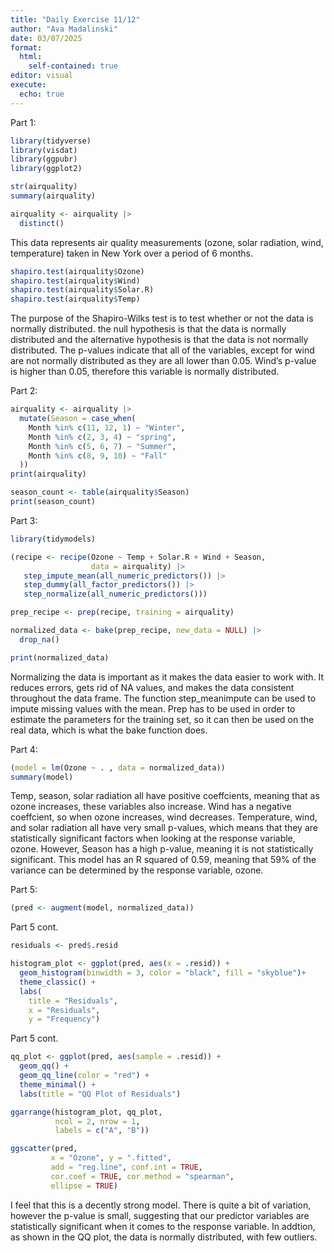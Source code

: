 ```yaml
---
title: "Daily Exercise 11/12"
author: "Ava Madalinski"
date: 03/07/2025
format: 
  html:
    self-contained: true
editor: visual
execute:
  echo: true
---
```


Part 1:

```r
library(tidyverse)
library(visdat)
library(ggpubr)
library(ggplot2)

str(airquality)
summary(airquality)

airquality <- airquality |>
  distinct()
```

This data represents air quality measurements (ozone, solar radiation, wind, temperature) taken in New York over a period of 6 months.

```r
shapiro.test(airquality$Ozone)
shapiro.test(airquality$Wind)
shapiro.test(airquality$Solar.R)
shapiro.test(airquality$Temp)
```

The purpose of the Shapiro-Wilks test is to test whether or not the data is normally distributed. the null hypothesis is that the data is normally distributed and the alternative hypothesis is that the data is not normally distributed. The p-values indicate that all of the variables, except for wind are not normally distributed as they are all lower than 0.05. Wind's p-value is higher than 0.05, therefore this variable is normally distributed.

Part 2:

```r
airquality <- airquality |>
  mutate(Season = case_when(
    Month %in% c(11, 12, 1) ~ "Winter",
    Month %in% c(2, 3, 4) ~ "spring",
    Month %in% c(5, 6, 7) ~ "Summer",
    Month %in% c(8, 9, 10) ~ "Fall"
  ))
print(airquality)

season_count <- table(airquality$Season)
print(season_count)
```

Part 3:

```r
library(tidymodels)

(recipe <- recipe(Ozone ~ Temp + Solar.R + Wind + Season,
                  data = airquality) |>
   step_impute_mean(all_numeric_predictors()) |>
   step_dummy(all_factor_predictors()) |>
   step_normalize(all_numeric_predictors()))

prep_recipe <- prep(recipe, training = airquality)

normalized_data <- bake(prep_recipe, new_data = NULL) |>
  drop_na()

print(normalized_data)


```

Normalizing the data is important as it makes the data easier to work with. It reduces errors, gets rid of NA values, and makes the data consistent throughout the data frame. The function step_meanimpute can be used to impute missing values with the mean. Prep has to be used in order to estimate the parameters for the training set, so it can then be used on the real data, which is what the bake function does.

Part 4:

```r
(model = lm(Ozone ~ . , data = normalized_data))
summary(model)

```

Temp, season, solar radiation all have positive coeffcients, meaning that as ozone increases, these variables also increase. Wind has a negative coeffcient, so when ozone increases, wind decreases. Temperature, wind, and solar radiation all have very small p-values, which means that they are statistically significant factors when looking at the response variable, ozone. However, Season has a high p-value, meaning it is not statistically significant. This model has an R squared of 0.59, meaning that 59% of the variance can be determined by the response variable, ozone.

Part 5:

```r
(pred <- augment(model, normalized_data))

```

Part 5 cont.

```r
residuals <- pred$.resid

histogram_plot <- ggplot(pred, aes(x = .resid)) +
  geom_histogram(binwidth = 3, color = "black", fill = "skyblue")+
  theme_classic() +
  labs(
    title = "Residuals",
    x = "Residuals",
    y = "Frequency")
```

Part 5 cont.

```r
qq_plot <- ggplot(pred, aes(sample = .resid)) +
  geom_qq() +
  geom_qq_line(color = "red") +
  theme_minimal() +
  labs(title = "QQ Plot of Residuals")

```

```r
ggarrange(histogram_plot, qq_plot, 
          ncol = 2, nrow = 1, 
          labels = c("A", "B"))

```

```r
ggscatter(pred,
         x = "Ozone", y = ".fitted",
         add = "reg.line", conf.int = TRUE, 
         cor.coef = TRUE, cor.method = "spearman",
         ellipse = TRUE)
```

I feel that this is a decently strong model. There is quite a bit of variation, however the p-value is small, suggesting that our predictor variables are statistically significant when it comes to the response variable. In addtion, as shown in the QQ plot, the data is normally distributed, with few outliers.
